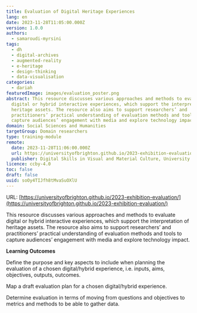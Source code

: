 ```yaml
---
title: Evaluation of Digital Heritage Experiences
lang: en
date: 2023-11-28T11:05:00.000Z
version: 1.0.0
authors:
  - samaroudi-myrsini
tags:
  - dh
  - digital-archives
  - augmented-reality
  - e-heritage
  - design-thinking
  - data-visualisation
categories:
  - dariah
featuredImage: images/evaluation_poster.png
abstract: This resource discusses various approaches and methods to evaluate
  digital or hybrid interactive experiences, which support the interpretation of
  heritage assets. The resource also aims to support researchers’ and
  practitioners’ practical understanding of evaluation methods and tools to
  capture audiences’ engagement with media and explore technology impact.
domain: Social Sciences and Humanities
targetGroup: Domain researchers
type: training-module
remote:
  date: 2023-11-28T11:06:00.000Z
  url: https://universityofbrighton.github.io/2023-exhibition-evaluation/
  publisher: Digital Skills in Visual and Material Culture, University of Brighton
licence: ccby-4.0
toc: false
draft: false
uuid: soOy4TIJfh8tMvaSuOXlU
---
```

URL: [https://universityofbrighton.github.io/2023-exhibition-evaluation/](https://universityofbrighton.github.io/2023-exhibition-evaluation/)

This resource discusses various approaches and methods to evaluate digital or hybrid interactive experiences, which support the interpretation of heritage assets. The resource also aims to support researchers’ and practitioners’ practical understanding of evaluation methods and tools to capture audiences’ engagement with media and explore technology impact.

**Learning Outcomes**

Define the purpose and key aspects to include when planning the evaluation of a chosen digital/hybrid experience, i.e. inputs, aims, objectives, outputs, outcomes.

Map a draft evaluation plan for a chosen digital/hybrid experience.

Determine evaluation in terms of moving from questions and objectives to metrics and methods to be able to gather data.
